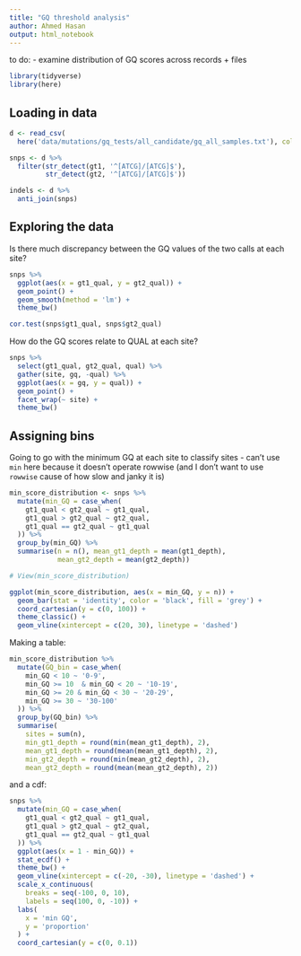 ```yaml
---
title: "GQ threshold analysis"
author: Ahmed Hasan
output: html_notebook
---
```


to do:
- examine distribution of GQ scores across records + files

```r
library(tidyverse)
library(here)
```

## Loading in data

```r
d <- read_csv(
  here('data/mutations/gq_tests/all_candidate/gq_all_samples.txt'), col_types = cols())

snps <- d %>% 
  filter(str_detect(gt1, '^[ATCG]/[ATCG]$'),
         str_detect(gt2, '^[ATCG]/[ATCG]$'))

indels <- d %>% 
  anti_join(snps)
```

## Exploring the data

Is there much discrepancy between the GQ values of the two calls at each site?

```r
snps %>% 
  ggplot(aes(x = gt1_qual, y = gt2_qual)) +
  geom_point() +
  geom_smooth(method = 'lm') +
  theme_bw()
```

```r
cor.test(snps$gt1_qual, snps$gt2_qual)
```

How do the GQ scores relate to QUAL at each site?

```r
snps %>% 
  select(gt1_qual, gt2_qual, qual) %>% 
  gather(site, gq, -qual) %>% 
  ggplot(aes(x = gq, y = qual)) +
  geom_point() +
  facet_wrap(~ site) +
  theme_bw()
```

## Assigning bins

Going to go with the minimum GQ at each site to classify sites - can't use `min`
here because it doesn't operate rowwise (and I don't want to use `rowwise` cause
of how slow and janky it is)

```r
min_score_distribution <- snps %>% 
  mutate(min_GQ = case_when(
    gt1_qual < gt2_qual ~ gt1_qual,
    gt1_qual > gt2_qual ~ gt2_qual,
    gt1_qual == gt2_qual ~ gt1_qual
  )) %>% 
  group_by(min_GQ) %>% 
  summarise(n = n(), mean_gt1_depth = mean(gt1_depth),
            mean_gt2_depth = mean(gt2_depth))

# View(min_score_distribution)

ggplot(min_score_distribution, aes(x = min_GQ, y = n)) +
  geom_bar(stat = 'identity', color = 'black', fill = 'grey') +
  coord_cartesian(y = c(0, 100)) +
  theme_classic() +
  geom_vline(xintercept = c(20, 30), linetype = 'dashed')
```

Making a table:

```r
min_score_distribution %>% 
  mutate(GQ_bin = case_when(
    min_GQ < 10 ~ '0-9',
    min_GQ >= 10  & min_GQ < 20 ~ '10-19',
    min_GQ >= 20 & min_GQ < 30 ~ '20-29',
    min_GQ >= 30 ~ '30-100'
  )) %>% 
  group_by(GQ_bin) %>% 
  summarise(
    sites = sum(n), 
    min_gt1_depth = round(min(mean_gt1_depth), 2),
    mean_gt1_depth = round(mean(mean_gt1_depth), 2),
    min_gt2_depth = round(min(mean_gt2_depth), 2),
    mean_gt2_depth = round(mean(mean_gt2_depth), 2))
```


and a cdf:

```r
snps %>% 
  mutate(min_GQ = case_when(
    gt1_qual < gt2_qual ~ gt1_qual,
    gt1_qual > gt2_qual ~ gt2_qual,
    gt1_qual == gt2_qual ~ gt1_qual
  )) %>% 
  ggplot(aes(x = 1 - min_GQ)) +
  stat_ecdf() +
  theme_bw() +
  geom_vline(xintercept = c(-20, -30), linetype = 'dashed') +
  scale_x_continuous(
    breaks = seq(-100, 0, 10), 
    labels = seq(100, 0, -10)) +
  labs(
    x = 'min GQ',
    y = 'proportion'
  ) +
  coord_cartesian(y = c(0, 0.1))
```















